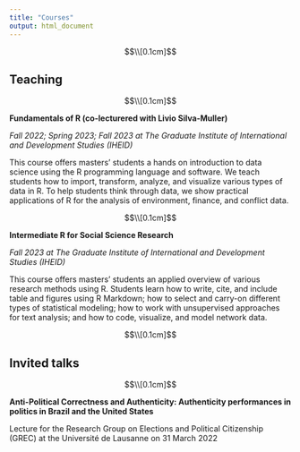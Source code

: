 ```yaml
---
title: "Courses"
output: html_document
---
```


<style type="text/css">
h1 {
  font-size: 45px;
  text-align: center;
}
h1.title {
  font-size: 40px;
  text-align: center;
}
</style>

$$\\[0.1cm]$$

## Teaching

$$\\[0.1cm]$$

**Fundamentals of R (co-lecturered with Livio Silva-Muller)** 

*Fall 2022; Spring 2023; Fall 2023 at The Graduate Institute of International and Development Studies (IHEID)*

This course offers masters' students a hands on introduction to data science using the R programming language and software. We teach students how to import, transform, analyze, and visualize various types of data in R. To help students think through data, we show practical applications of R for the analysis of environment, finance, and conflict data.

$$\\[0.1cm]$$

**Intermediate R for Social Science Research**

*Fall 2023 at The Graduate Institute of International and Development Studies (IHEID)*

This course offers masters' students an applied overview of various research methods using R. Students learn how to write, cite, and include table and figures using R Markdown; how to select and carry-on different types of statistical modeling; how to work with unsupervised approaches for text analysis; and how to code, visualize, and model network data.

$$\\[0.1cm]$$

## Invited talks

$$\\[0.1cm]$$

**Anti-Political Correctness and Authenticity: Authenticity performances in politics in Brazil and the United States** 

Lecture for the Research Group on Elections and Political Citizenship (GREC) at the Université de Lausanne on 31 March 2022
